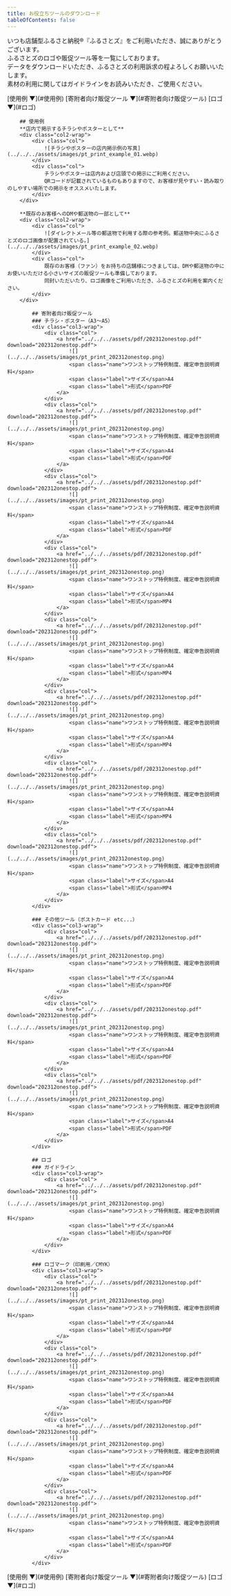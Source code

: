 ```yaml
---
title: お役立ちツールのダウンロード
tableOfContents: false
---
```


いつも店舗型ふるさと納税®『ふるさとズ』をご利用いただき、誠にありがとうございます。  
ふるさとズのロゴや販促ツール等を一覧にしております。  
データをダウンロードいただき、ふるさとズの利用訴求の程よろしくお願いいたします。  
素材の利用に関してはガイドラインをお読みいただき、ご使用ください。

<Tabs>
  <TabItem label="印刷して使う">
  <div class="btn_anchor" >[使用例 &#9660;](#使用例) [寄附者向け販促ツール &#9660;](#寄附者向け販促ツール) [ロゴ &#9660;](#ロゴ)</div>
  
		## 使用例
		**店内で掲示するチラシやポスターとして**
		<div class="col2-wrap">
			<div class="col">
				![チラシやポスターの店内掲示例の写真](../../../assets/images/pt_print_example_01.webp)
			</div>
			<div class="col">
				チラシやポスターは店内および店頭での掲示にご利用ください。  
				QRコードが記載されているものもありますので、お客様が見やすい・読み取りのしやすい場所での掲示をオススメいたします。
			</div>
		</div>

		**既存のお客様へのDMや郵送物の一部として**
		<div class="col2-wrap">
			<div class="col">
				![ダイレクトメール等の郵送物で利用する際の参考例。郵送物中央にふるさとズのロゴ画像が配置されている。](../../../assets/images/pt_print_example_02.webp)
			</div>
			<div class="col">
				既存のお客様（ファン）をお持ちの店舗様につきましては、DMや郵送物の中にお使いいただける小さいサイズの販促ツールも準備しております。  
				同封いただいたり、ロゴ画像をご利用いただき、ふるさとズの利用を案内ください。
			</div>
		</div>

			## 寄附者向け販促ツール
			### チラシ・ポスター（A3〜A5）
			<div class="col3-wrap">
				<div class="col">
					<a href="../../../assets/pdf/202312onestop.pdf" download="202312onestop.pdf">
						![](../../../assets/images/pt_print_202312onestop.png)
						<span class="name">ワンストップ特例制度、確定申告説明資料</span>  
						<span class="label">サイズ</span>A4  
						<span class="label">形式</span>PDF
					</a>
				</div>
				<div class="col">
					<a href="../../../assets/pdf/202312onestop.pdf" download="202312onestop.pdf">
						![](../../../assets/images/pt_print_202312onestop.png)
						<span class="name">ワンストップ特例制度、確定申告説明資料</span>  
						<span class="label">サイズ</span>A4  
						<span class="label">形式</span>PDF
					</a>
				</div>
				<div class="col">
					<a href="../../../assets/pdf/202312onestop.pdf" download="202312onestop.pdf">
						![](../../../assets/images/pt_print_202312onestop.png)
						<span class="name">ワンストップ特例制度、確定申告説明資料</span>  
						<span class="label">サイズ</span>A4  
						<span class="label">形式</span>PDF
					</a>
				</div>
				<div class="col">
					<a href="../../../assets/pdf/202312onestop.pdf" download="202312onestop.pdf">
						![](../../../assets/images/pt_print_202312onestop.png)
						<span class="name">ワンストップ特例制度、確定申告説明資料</span>  
						<span class="label">サイズ</span>A4  
						<span class="label">形式</span>MP4
					</a>
				</div>
				<div class="col">
					<a href="../../../assets/pdf/202312onestop.pdf" download="202312onestop.pdf">
						![](../../../assets/images/pt_print_202312onestop.png)
						<span class="name">ワンストップ特例制度、確定申告説明資料</span>  
						<span class="label">サイズ</span>A4  
						<span class="label">形式</span>MP4
					</a>
				</div>
				<div class="col">
					<a href="../../../assets/pdf/202312onestop.pdf" download="202312onestop.pdf">
						![](../../../assets/images/pt_print_202312onestop.png)
						<span class="name">ワンストップ特例制度、確定申告説明資料</span>  
						<span class="label">サイズ</span>A4  
						<span class="label">形式</span>MP4
					</a>
				</div>
				<div class="col">
					<a href="../../../assets/pdf/202312onestop.pdf" download="202312onestop.pdf">
						![](../../../assets/images/pt_print_202312onestop.png)
						<span class="name">ワンストップ特例制度、確定申告説明資料</span>  
						<span class="label">サイズ</span>A4  
						<span class="label">形式</span>MP4
					</a>
				</div>
				<div class="col">
					<a href="../../../assets/pdf/202312onestop.pdf" download="202312onestop.pdf">
						![](../../../assets/images/pt_print_202312onestop.png)
						<span class="name">ワンストップ特例制度、確定申告説明資料</span>  
						<span class="label">サイズ</span>A4  
						<span class="label">形式</span>MP4
					</a>
				</div>
			</div>

			### その他ツール（ポストカード etc...）
			<div class="col3-wrap">
				<div class="col">
					<a href="../../../assets/pdf/202312onestop.pdf" download="202312onestop.pdf">
						![](../../../assets/images/pt_print_202312onestop.png)
						<span class="name">ワンストップ特例制度、確定申告説明資料</span>  
						<span class="label">サイズ</span>A4  
						<span class="label">形式</span>PDF
					</a>
				</div>
				<div class="col">
					<a href="../../../assets/pdf/202312onestop.pdf" download="202312onestop.pdf">
						![](../../../assets/images/pt_print_202312onestop.png)
						<span class="name">ワンストップ特例制度、確定申告説明資料</span>  
						<span class="label">サイズ</span>A4  
						<span class="label">形式</span>PDF
					</a>
				</div>
				<div class="col">
					<a href="../../../assets/pdf/202312onestop.pdf" download="202312onestop.pdf">
						![](../../../assets/images/pt_print_202312onestop.png)
						<span class="name">ワンストップ特例制度、確定申告説明資料</span>  
						<span class="label">サイズ</span>A4  
						<span class="label">形式</span>PDF
					</a>
				</div>
			</div>

			## ロゴ
			### ガイドライン
			<div class="col3-wrap">
				<div class="col">
					<a href="../../../assets/pdf/202312onestop.pdf" download="202312onestop.pdf">
						![](../../../assets/images/pt_print_202312onestop.png)
						<span class="name">ワンストップ特例制度、確定申告説明資料</span>  
						<span class="label">サイズ</span>A4  
						<span class="label">形式</span>PDF
					</a>
				</div>
			</div>

			### ロゴマーク（印刷用／CMYK）
			<div class="col3-wrap">
				<div class="col">
					<a href="../../../assets/pdf/202312onestop.pdf" download="202312onestop.pdf">
						![](../../../assets/images/pt_print_202312onestop.png)
						<span class="name">ワンストップ特例制度、確定申告説明資料</span>  
						<span class="label">サイズ</span>A4  
						<span class="label">形式</span>PDF
					</a>
				</div>
				<div class="col">
					<a href="../../../assets/pdf/202312onestop.pdf" download="202312onestop.pdf">
						![](../../../assets/images/pt_print_202312onestop.png)
						<span class="name">ワンストップ特例制度、確定申告説明資料</span>  
						<span class="label">サイズ</span>A4  
						<span class="label">形式</span>PDF
					</a>
				</div>
				<div class="col">
					<a href="../../../assets/pdf/202312onestop.pdf" download="202312onestop.pdf">
						![](../../../assets/images/pt_print_202312onestop.png)
						<span class="name">ワンストップ特例制度、確定申告説明資料</span>  
						<span class="label">サイズ</span>A4  
						<span class="label">形式</span>PDF
					</a>
				</div>
				<div class="col">
					<a href="../../../assets/pdf/202312onestop.pdf" download="202312onestop.pdf">
						![](../../../assets/images/pt_print_202312onestop.png)
						<span class="name">ワンストップ特例制度、確定申告説明資料</span>  
						<span class="label">サイズ</span>A4  
						<span class="label">形式</span>PDF
					</a>
				</div>
			</div>

  </TabItem>
  <TabItem label="Webで使う">
  	<div class="btn_anchor" >[使用例 &#9660;](#使用例) [寄附者向け販促ツール &#9660;](#寄附者向け販促ツール) [ロゴ &#9660;](#ロゴ)</div>
  </TabItem>
</Tabs>